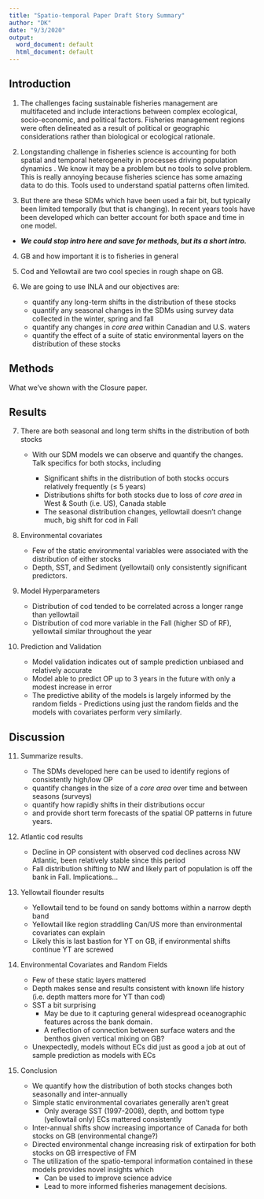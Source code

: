 ```yaml
---
title: "Spatio-temporal Paper Draft Story Summary"
author: "DK"
date: "9/3/2020"
output:
  word_document: default
  html_document: default
---
```


## Introduction

1.    The challenges facing sustainable fisheries management are multifaceted and include interactions between complex ecological, socio-economic, and political factors. Fisheries management regions were often delineated as a result of political or geographic considerations rather than biological or ecological rationale. 

2.    Longstanding challenge in fisheries science is accounting for both spatial and temporal heterogeneity in processes driving population dynamics . We know it may be a problem but no tools to solve problem.  This is really annoying because fisheries science has some amazing data to do this. Tools used to understand spatial patterns often limited.

3.    But there are these SDMs which have been used a fair bit, but typically been limited temporally (but that is changing). In recent years tools have been developed which can better account for both space and time in one model. 

- ***We could stop intro here and save for methods, but its a short intro.***

4.    GB and how important it is to fisheries in general

5.    Cod and Yellowtail are two cool species in rough shape on GB.

6.    We are going to use INLA and our objectives are: 

      -   quantify any long-term shifts in the distribution of these stocks 
      -   quantify any seasonal changes in the SDMs using survey data collected in the winter, spring and fall
      -   quantify any changes in *core area* within Canadian and U.S. waters
      -   quantify the effect of a suite of static environmental layers on the distribution of these stocks
      

## Methods

What we've shown with the Closure paper.

## Results

7.    There are both seasonal and long term shifts in the distribution of both stocks 

        -   With our SDM models we can observe and quantify the changes. Talk specifics for both stocks, including
        
            -   Significant shifts in the distribution of both stocks occurs relatively frequently (≤ 5 years)
            -   Distributions shifts for both stocks due to loss of *core area* in West & South (i.e. US), Canada stable
            -   The seasonal distribution changes, yellowtail doesn't change much, big shift for cod in Fall
          
8.    Environmental covariates

        -   Few of the static environmental variables were associated with the distribution of either stocks 
        -   Depth, SST, and Sediment (yellowtail) only consistently significant predictors.
        
9.    Model Hyperparameters

        -   Distribution of cod tended to be correlated across a longer range than yellowtail 
        -   Distribution of cod more variable in the Fall (higher SD of RF), yellowtail similar throughout the year
        
10.   Prediction and Validation

        -   Model validation indicates out of sample prediction unbiased and relatively accurate
        -   Model able to predict OP up to 3 years in the future with only a modest increase in error
        -   The predictive ability of the models is largely informed by the random fields 
          -   Predictions using just the random fields and the models with covariates perform very similarly.

## Discussion


11.   Summarize results. 
        -   The SDMs developed here can be used to identify regions of consistently high/low OP
        -   quantify changes in the size of a *core area* over time and between seasons (surveys) 
        -   quantify how rapidly shifts in their distributions occur
        -   and provide short term forecasts of the spatial OP patterns in future years.

12.   Atlantic cod results

        -   Decline in OP consistent with observed cod declines across NW Atlantic, been relatively stable since this period
        -   Fall distribution shifting to NW and likely part of population is off the bank in Fall. Implications...
        
13.   Yellowtail flounder results

        -   Yellowtail tend to be found on sandy bottoms within a narrow depth band
        -   Yellowtail like region straddling Can/US more than environmental covariates can explain
        -   Likely this is last bastion for YT on GB, if environmental shifts continue YT are screwed
        
14.   Environmental Covariates and Random Fields

        -   Few of these static layers mattered
        -   Depth makes sense and results consistent with known life history (i.e. depth matters more for YT than cod)
        -   SST a bit surprising 
            -   May be due to it capturing general widespread oceanographic features across the bank domain. 
            -   A reflection of  connection between surface waters and the benthos given vertical mixing on GB?
        -   Unexpectedly, models without ECs did just as good a job at out of sample prediction as models with ECs
        
15.   Conclusion

        -   We quantify how the distribution of both stocks changes both seasonally and inter-annually 
        -   Simple static environmental covariates generally aren't great
              -   Only average SST (1997-2008), depth, and bottom type (yellowtail only) ECs mattered consistently
        -   Inter-annual shifts show increasing importance of Canada for both stocks on GB (environmental change?)
        -   Directed environmental change increasing risk of extirpation for both stocks on GB irrespective of FM 
        -   The utilization of the spatio-temporal information contained in these models provides novel insights which 
              -   Can be used to improve science advice 
              -   Lead to more informed fisheries management decisions.


  
      

